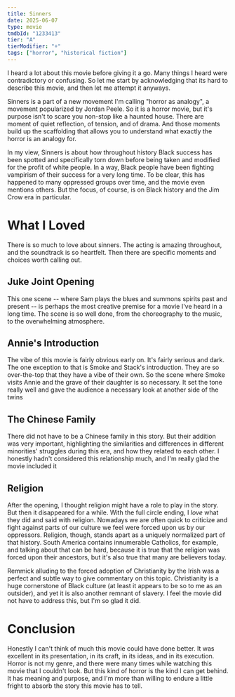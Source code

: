 ```yaml
---
title: Sinners
date: 2025-06-07
type: movie
tmdbId: "1233413"
tier: "A"
tierModifier: "+"
tags: ["horror", "historical fiction"]
---
```


I heard a lot about this movie before giving it a go. Many things I heard were contradictory or confusing. So let me start by acknowledging that its hard to describe this movie, and then let me attempt it anyways.

Sinners is a part of a new movement I'm calling "horror as analogy", a movement popularized by Jordan Peele. So it is a horror movie, but it's purpose isn't to scare you non-stop like a haunted house. There are moment of quiet reflection, of tension, and of drama. And those moments build up the scaffolding that allows you to understand what exactly the horror is an analogy for.

In my view, Sinners is about how throughout history Black success has been spotted and specifically torn down before being taken and modified for the profit of white people. In a way, Black people have been fighting vampirism of their success for a very long time. To be clear, this has happened to many oppressed groups over time, and the movie even mentions others. But the focus, of course, is on Black history and the Jim Crow era in particular.

# What I Loved
There is so much to love about sinners. The acting is amazing throughout, and the soundtrack is so heartfelt. Then there are specific moments and choices worth calling out.

## Juke Joint Opening
This one scene -- where Sam plays the blues and summons spirits past and present -- is perhaps the most creative premise for a movie I've heard in a long time. The scene is so well done, from the choreography to the music, to the overwhelming atmosphere.

## Annie's Introduction
The vibe of this movie is fairly obvious early on. It's fairly serious and dark. The one exception to that is Smoke and Stack's introduction. They are so over-the-top that they have a vibe of their own. So the scene where Smoke visits Annie and the grave of their daughter is so necessary. It set the tone really well and gave the audience a necessary look at another side of the twins

## The Chinese Family
There did not have to be a Chinese family in this story. But their addition was very important, highlighting the similarities and differences in different minorities' struggles during this era, and how they related to each other. I honestly hadn't considered this relationship much, and I'm really glad the movie included it

## Religion
After the opening, I thought religion might have a role to play in the story. But then it disappeared for a while. With the full circle ending, I _love_ what they did and said with religion. Nowadays we are often quick to criticize and fight against parts of our culture we feel were forced upon us by our oppressors. Religion, though, stands apart as a uniquely normalized part of that history. South America contains innumerable Catholics, for example, and talking about that can be hard, because it is true that the religion was forced upon their ancestors, but it's also true that many are believers today.

Remmick alluding to the forced adoption of Christianity by the Irish was a perfect and subtle way to give commentary on this topic. Christianity is a huge cornerstone of Black culture (at least it appears to be so to me as an outsider), and yet it is also another remnant of slavery. I feel the movie did not have to address this, but I'm so glad it did.

# Conclusion
Honestly I can't think of much this movie could have done better. It was excellent in its presentation, in its craft, in its ideas, and in its execution. Horror is not my genre, and there were many times while watching this movie that I couldn't look. But this kind of horror is the kind I can get behind. It has meaning and purpose, and I'm more than willing to endure a little fright to absorb the story this movie has to tell.
